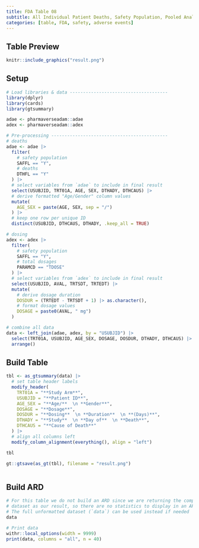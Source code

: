```yaml
---
title: FDA Table 08
subtitle: All Individual Patient Deaths, Safety Population, Pooled Analyses
categories: [table, FDA, safety, adverse events]
---
```


::: panel-tabset
## Table Preview

```r
knitr::include_graphics("result.png")
```

## Setup

```r
# Load libraries & data -------------------------------------
library(dplyr)
library(cards)
library(gtsummary)

adae <- pharmaverseadam::adae
adex <- pharmaverseadam::adex

# Pre-processing --------------------------------------------
# deaths
adae <- adae |>
  filter(
    # safety population
    SAFFL == "Y",
    # deaths
    DTHFL == "Y"
  ) |>
  # select variables from `adae` to include in final result
  select(USUBJID, TRT01A, AGE, SEX, DTHADY, DTHCAUS) |>
  # derive formatted "Age/Gender" column values
  mutate(
    AGE_SEX = paste(AGE, SEX, sep = "/")
  ) |>
  # keep one row per unique ID
  distinct(USUBJID, DTHCAUS, DTHADY, .keep_all = TRUE)

# dosing
adex <- adex |>
  filter(
    # safety population
    SAFFL == "Y",
    # total dosages
    PARAMCD == "TDOSE"
  ) |>
  # select variables from `adex` to include in final result
  select(USUBJID, AVAL, TRTSDT, TRTEDT) |>
  mutate(
    # derive dosage duration
    DOSDUR = (TRTEDT - TRTSDT + 1) |> as.character(),
    # format dosage values
    DOSAGE = paste0(AVAL, " mg")
  )

# combine all data
data <- left_join(adae, adex, by = "USUBJID") |>
  select(TRT01A, USUBJID, AGE_SEX, DOSAGE, DOSDUR, DTHADY, DTHCAUS) |>
  arrange()
```

## Build Table

```r
tbl <- as_gtsummary(data) |>
  # set table header labels
  modify_header(
    TRT01A = "**Study Arm**",
    USUBJID = "**Patient ID**",
    AGE_SEX = "**Age/**  \n **Gender**",
    DOSAGE = "**Dosage**",
    DOSDUR = "**Dosing**  \n **Duration**  \n **(Days)**",
    DTHADY = "**Study**  \n **Day of**  \n **Death**",
    DTHCAUS = "**Cause of Death**"
  ) |>
  # align all columns left
  modify_column_alignment(everything(), align = "left")

tbl
```

```r
gt::gtsave(as_gt(tbl), filename = "result.png")
```

```r
```

## Build ARD

```r
# For this table we do not build an ARD since we are returning the complete
# dataset as our result, so there are no statistics to display in an ARD.
# The full unformatted dataset (`data`) can be used instead if needed
data
```

```r
# Print data
withr::local_options(width = 9999)
print(data, columns = "all", n = 40)
```
:::
